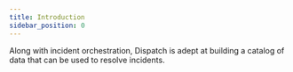 ```yaml
---
title: Introduction
sidebar_position: 0
---
```


Along with incident orchestration, Dispatch is adept at building a catalog of data that can be used to resolve incidents.
